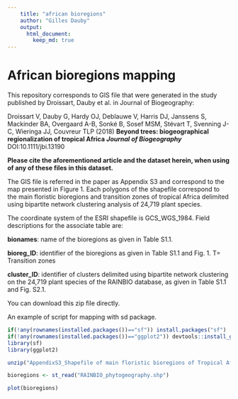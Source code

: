 ```yaml
---
    title: "african bioregions"
    author: "Gilles Dauby"
    output:
      html_document:
        keep_md: true
---
```




# African bioregions mapping

This repository corresponds to GIS file that were generated in the study published by Droissart, Dauby et al. in Journal of Biogeography:

Droissart V, Dauby G, Hardy OJ, Deblauwe V, Harris DJ, Janssens S, Mackinder BA, Overgaard A-B, Sonké B, Sosef MSM, Stévart T, Svenning J-C, Wieringa JJ, Couvreur TLP (2018) **Beyond trees: biogeographical regionalization of tropical Africa** _**Journal of Biogeography**_ DOI:10.1111/jbi.13190

**Please cite the aforementioned article and the dataset herein, when using of any of these files in this dataset.**


The GIS file is referred in the paper as Appendix S3 and correspond to the map presented in Figure 1. Each polygons of the shapefile correspond to the main floristic bioregions and transition zones of tropical Africa delimited using bipartite network clustering analysis of 24,719 plant species.

The coordinate system of the ESRI shapefile is GCS_WGS_1984. Field descriptions for the associate table are:

**bionames**: name of the bioregions as given in Table S1.1.

**bioreg_ID**: identifier of the bioregions as given in Table S1.1 and Fig. 1. T= Transition zones

**cluster_ID**: identifier of clusters delimited using bipartite network clustering on the 24,719 plant species of the RAINBIO database, as given in Table S1.1 and Fig. S2.1.


You can download this zip file directly.

An example of script for mapping with sd package.
```r
if(!any(rownames(installed.packages())=="sf")) install.packages("sf")
if(!any(rownames(installed.packages())=="ggplot2")) devtools::install_github("tidyverse/ggplot2")
library(sf)
library(ggplot2)

unzip("AppendixS3_Shapefile of main floristic bioregions of Tropical Africa, as presented on Figure 1.zip")

bioregions <- st_read("RAINBIO_phytogeography.shp")

plot(bioregions)


```




